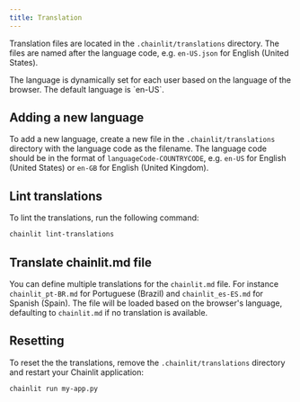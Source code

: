 ```yaml
---
title: Translation
---
```


Translation files are located in the `.chainlit/translations` directory. The files are named after the language code, e.g. `en-US.json` for English (United States).

<Note>
  The language is dynamically set for each user based on the language of the
  browser. The default language is `en-US`.
</Note>

## Adding a new language

To add a new language, create a new file in the `.chainlit/translations` directory with the language code as the filename. The language code should be in the format of `languageCode-COUNTRYCODE`, e.g. `en-US` for English (United States) or `en-GB` for English (United Kingdom).

## Lint translations

To lint the translations, run the following command:

```bash
chainlit lint-translations
```

## Translate chainlit.md file

You can define multiple translations for the `chainlit.md` file. For instance `chainlit_pt-BR.md` for Portuguese (Brazil) and `chainlit_es-ES.md` for Spanish (Spain).
The file will be loaded based on the browser's language, defaulting to `chainlit.md` if no translation is available.

## Resetting

To reset the the translations, remove the `.chainlit/translations` directory and restart your Chainlit application:

```bash
chainlit run my-app.py
```
